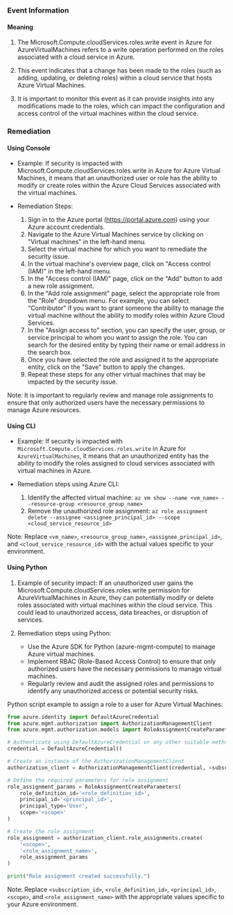 
### Event Information

#### Meaning

1. The Microsoft.Compute.cloudServices.roles.write event in Azure for AzureVirtualMachines refers to a write operation performed on the roles associated with a cloud service in Azure.

2. This event indicates that a change has been made to the roles (such as adding, updating, or deleting roles) within a cloud service that hosts Azure Virtual Machines.

3. It is important to monitor this event as it can provide insights into any modifications made to the roles, which can impact the configuration and access control of the virtual machines within the cloud service.

### Remediation

#### Using Console

- Example: If security is impacted with Microsoft.Compute.cloudServices.roles.write in Azure for Azure Virtual Machines, it means that an unauthorized user or role has the ability to modify or create roles within the Azure Cloud Services associated with the virtual machines.

- Remediation Steps:
  1. Sign in to the Azure portal (https://portal.azure.com) using your Azure account credentials.
  2. Navigate to the Azure Virtual Machines service by clicking on "Virtual machines" in the left-hand menu.
  3. Select the virtual machine for which you want to remediate the security issue.
  4. In the virtual machine's overview page, click on "Access control (IAM)" in the left-hand menu.
  5. In the "Access control (IAM)" page, click on the "Add" button to add a new role assignment.
  6. In the "Add role assignment" page, select the appropriate role from the "Role" dropdown menu. For example, you can select "Contributor" if you want to grant someone the ability to manage the virtual machine without the ability to modify roles within Azure Cloud Services.
  7. In the "Assign access to" section, you can specify the user, group, or service principal to whom you want to assign the role. You can search for the desired entity by typing their name or email address in the search box.
  8. Once you have selected the role and assigned it to the appropriate entity, click on the "Save" button to apply the changes.
  9. Repeat these steps for any other virtual machines that may be impacted by the security issue.

Note: It is important to regularly review and manage role assignments to ensure that only authorized users have the necessary permissions to manage Azure resources.

#### Using CLI

- Example: If security is impacted with `Microsoft.Compute.cloudServices.roles.write` in Azure for `AzureVirtualMachines`, it means that an unauthorized entity has the ability to modify the roles assigned to cloud services associated with virtual machines in Azure.

- Remediation steps using Azure CLI:
  1. Identify the affected virtual machine: `az vm show --name <vm_name> --resource-group <resource_group_name>`
  2. Remove the unauthorized role assignment: `az role assignment delete --assignee <assignee_principal_id> --scope <cloud_service_resource_id>`

Note: Replace `<vm_name>`, `<resource_group_name>`, `<assignee_principal_id>`, and `<cloud_service_resource_id>` with the actual values specific to your environment.

#### Using Python

1. Example of security impact: If an unauthorized user gains the Microsoft.Compute.cloudServices.roles.write permission for AzureVirtualMachines in Azure, they can potentially modify or delete roles associated with virtual machines within the cloud service. This could lead to unauthorized access, data breaches, or disruption of services.

2. Remediation steps using Python:
   - Use the Azure SDK for Python (azure-mgmt-compute) to manage Azure virtual machines.
   - Implement RBAC (Role-Based Access Control) to ensure that only authorized users have the necessary permissions to manage virtual machines.
   - Regularly review and audit the assigned roles and permissions to identify any unauthorized access or potential security risks.

Python script example to assign a role to a user for Azure Virtual Machines:

```python
from azure.identity import DefaultAzureCredential
from azure.mgmt.authorization import AuthorizationManagementClient
from azure.mgmt.authorization.models import RoleAssignmentCreateParameters

# Authenticate using DefaultAzureCredential or any other suitable method
credential = DefaultAzureCredential()

# Create an instance of the AuthorizationManagementClient
authorization_client = AuthorizationManagementClient(credential, <subscription_id>)

# Define the required parameters for role assignment
role_assignment_params = RoleAssignmentCreateParameters(
    role_definition_id='<role_definition_id>',
    principal_id='<principal_id>',
    principal_type='User',
    scope='<scope>'
)

# Create the role assignment
role_assignment = authorization_client.role_assignments.create(
    '<scope>',
    '<role_assignment_name>',
    role_assignment_params
)

print("Role assignment created successfully.")
```

Note: Replace `<subscription_id>`, `<role_definition_id>`, `<principal_id>`, `<scope>`, and `<role_assignment_name>` with the appropriate values specific to your Azure environment.

